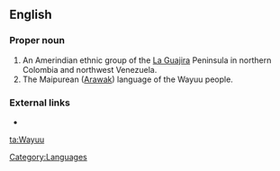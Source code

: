 ==English==
{{wikipedia}}

===Proper noun===
{{en-proper noun}}

# An Amerindian ethnic group of the [[La Guajira]] Peninsula in northern Colombia and northwest Venezuela.
# The Maipurean ([[Arawak]]) language of the Wayuu people.

===External links===
* {{ethnologue|code=guc}}

[[Category:Languages]]

[[ta:Wayuu]]